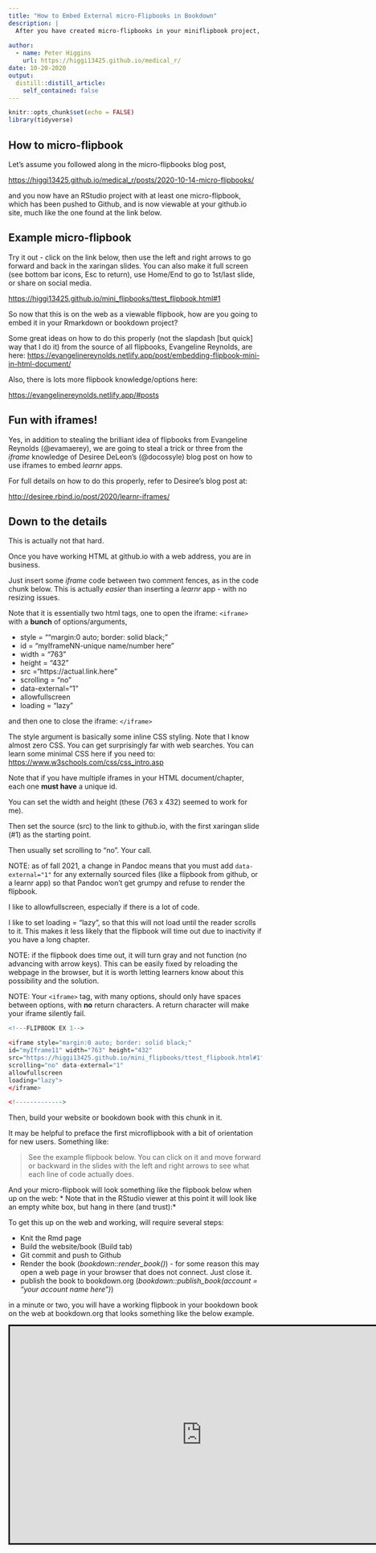 ```yaml
---
title: "How to Embed External micro-Flipbooks in Bookdown"
description: |
  After you have created micro-flipbooks in your miniflipbook project, how do you embed them in Rmarkdown and bookdown projects?
  
author:
  - name: Peter Higgins
    url: https://higgi13425.github.io/medical_r/
date: 10-20-2020
output:
  distill::distill_article:
    self_contained: false
---
```


```r
knitr::opts_chunk$set(echo = FALSE)
library(tidyverse)
```

## How to micro-flipbook

Let's assume you followed along in the micro-flipbooks blog post,

<https://higgi13425.github.io/medical_r/posts/2020-10-14-micro-flipbooks/>

and you now have an RStudio project with at least one micro-flipbook, which has been pushed to Github, and is now viewable at your github.io site, much like the one found at the link below.

## Example micro-flipbook

Try it out - click on the link below, then use the left and right arrows to go forward and back in the xaringan slides. You can also make it full screen (see bottom bar icons, Esc to return),  use Home/End to go to 1st/last slide, or share on social media.

<https://higgi13425.github.io/mini_flipbooks/ttest_flipbook.html#1>

So now that this is on the web as a viewable flipbook, how are you going to embed it in your Rmarkdown or bookdown project?

Some great ideas on how to do this properly (not the slapdash [but quick] way that I do it) from the source of all flipbooks, Evangeline Reynolds, are here: <https://evangelinereynolds.netlify.app/post/embedding-flipbook-mini-in-html-document/>

Also, there is lots more flipbook knowledge/options here:

<https://evangelinereynolds.netlify.app/#posts>

## Fun with iframes!

Yes, in addition to stealing the brilliant idea of flipbooks from Evangeline Reynolds (@evamaerey), we are going to steal a trick or three from the *iframe* knowledge of Desiree DeLeon's (@docossyle) blog post on how to use iframes to embed *learnr* apps.

For full details on how to do this properly, refer to Desiree's blog post at:

<http://desiree.rbind.io/post/2020/learnr-iframes/>

## Down to the details

This is actually not that hard.

Once you have working HTML at github.io with a web address, you are in business.

Just insert some *iframe* code between two comment fences, as in the code chunk below. This is actually *easier* than inserting a *learnr* app - with no resizing issues.

Note that it is essentially two html tags, one to open the iframe: `<iframe>` with a **bunch** of options/arguments,

- style = ""margin:0 auto; border: solid black;"
- id = "myIframeNN-unique name/number here"
- width = "763"
- height = "432"
- src ="https://actual.link.here"
- scrolling = "no"
- data-external="1"
- allowfullscreen
- loading = "lazy"

and then one to close the iframe: `</iframe>`

The style argument is basically some inline CSS styling. Note that I know almost zero CSS. You can get surprisingly far with web searches. You can learn some minimal CSS here if you need to:\
<https://www.w3schools.com/css/css_intro.asp>

Note that if you have multiple iframes in your HTML document/chapter, each one **must have** a unique id.

You can set the width and height (these (763 x 432) seemed to work for me).

Then set the source (src) to the link to github.io, with the first xaringan slide (\#1) as the starting point.

Then usually set scrolling to "no". Your call.

NOTE: as of fall 2021, a change in Pandoc means that you must add `data-external="1"` for any externally sourced files (like a flipbook from github, or a learnr app) so that Pandoc won't get grumpy and refuse to render the flipbook.

I like to allowfullscreen, especially if there is a lot of code.

I like to set loading = "lazy", so that this will not load until the reader scrolls to it. This makes it less likely that the flipbook will time out due to inactivity if you have a long chapter. 

NOTE: if the flipbook does time out, it will turn gray and not function (no advancing with arrow keys). This can be easily fixed by reloading the webpage in the browser, but it is worth letting learners know about this possibility and the solution.

NOTE: Your `<iframe>` tag, with many options, should only have spaces between options, with **no** return characters. A return character will make your iframe silently fail.


```r
<!---FLIPBOOK EX 1--> 

<iframe style="margin:0 auto; border: solid black;" 
id="myIframe11" width="763" height="432"
src="https://higgi13425.github.io/mini_flipbooks/ttest_flipbook.html#1" 
scrolling="no" data-external="1" 
allowfullscreen
loading="lazy">
</iframe>

<!-------------> 

```

Then, build your website or bookdown book with this chunk in it.

It may be helpful to preface the first microflipbook with a bit of orientation for new users. Something like:

> See the example flipbook below. You can click on it and move forward or backward in the slides with the left and right arrows to see what each line of code actually does.

And your micro-flipbook will look something like the flipbook below when up on the web: * Note that in the RStudio viewer at this point it will look like an empty white box, but hang in there (and trust):*

To get this up on the web and working, will require several steps:

- Knit the Rmd page
- Build the website/book (Build tab)
- Git commit and push to Github
- Render the book (*bookdown::render_book()*) - for some reason this may open a web page in your browser that does not connect. Just close it.
- publish the book to bookdown.org (*bookdown::publish_book(account = "your account name here")*)

in a minute or two, you will have a working flipbook in your bookdown book on the web at bookdown.org that looks something like the below example.

<!---FLIPBOOK EX 1-->

<iframe style="margin:0 auto; border: solid black;" id="myIframe11" width="763" height="432" src="https://higgi13425.github.io/mini_flipbooks/ttest_flipbook.html#1" scrolling="no" data-external="1" allowfullscreen loading="lazy">
</iframe>

<!-------------> 